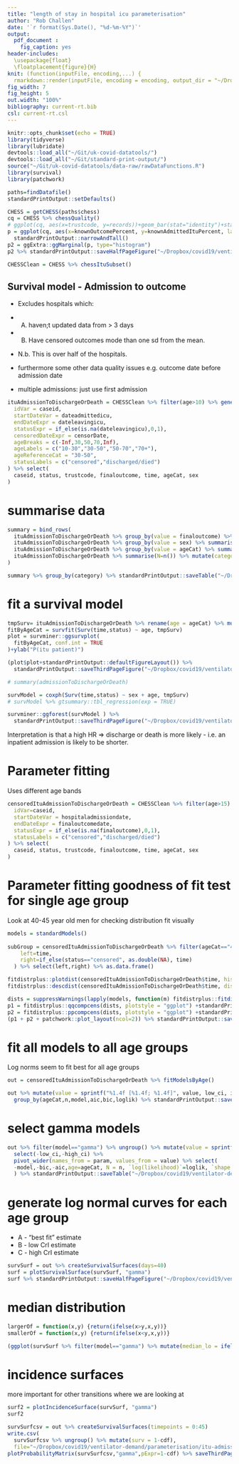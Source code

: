```yaml
---
title: "length of stay in hospital icu parameterisation"
author: "Rob Challen"
date: '`r format(Sys.Date(), "%d-%m-%Y")`'
output: 
  pdf_document :
    fig_caption: yes
header-includes:
  \usepackage{float}
  \floatplacement{figure}{H}
knit: (function(inputFile, encoding,...) {
  rmarkdown::render(inputFile, encoding = encoding, output_dir = "~/Dropbox/covid19/ventilator-demand/parameterisation/itu-admission-to-itu-discharge" })
fig_width: 7
fig_height: 5
out.width: "100%"
bibliography: current-rt.bib
csl: current-rt.csl
---
```


```r
knitr::opts_chunk$set(echo = TRUE)
library(tidyverse)
library(lubridate)
devtools::load_all("~/Git/uk-covid-datatools/")
devtools::load_all("~/Git/standard-print-output/")
source("~/Git/uk-covid-datatools/data-raw/rawDataFunctions.R")
library(survival)
library(patchwork)

paths=findDatafile()
standardPrintOutput::setDefaults()
```

```r

CHESS = getCHESS(paths$chess)
cq = CHESS %>% chessQuality()
# ggplot(cq, aes(x=trustcode, y=records))+geom_bar(stat="identity")+standardPrintOutput::narrowAndTall()
p = ggplot(cq, aes(x=knownOutcomePercent, y=knownAdmittedItuPercent, label=trustcode, colour=updatedRecords/records))+geom_point()+geom_vline(xintercept=0.1)+geom_hline(yintercept=0.5)+scale_color_gradient(low="red",high="green")+
  standardPrintOutput::narrowAndTall()
p2 = ggExtra::ggMarginal(p, type="histogram")
p2 %>% standardPrintOutput::saveHalfPageFigure("~/Dropbox/covid19/ventilator-demand/parameterisation/itu-admission-to-itu-discharge/chessDataQuality")

CHESSClean = CHESS %>% chessItuSubset()
```

## Survival model - Admission to outcome

* Excludes hospitals which:
* A) haven;t updated data from > 3 days
* B) Have censored outcomes mode than one sd from the mean.
* N.b. This is over half of the hospitals.

* furthermore some other data quality issues e.g. outcome date before admission date
* multiple admissions: just use first admission

```r
ituAdmissionToDischargeOrDeath = CHESSClean %>% filter(age>10) %>% generateSurvivalData(
  idVar = caseid,
  startDateVar = dateadmittedicu, 
  endDateExpr = dateleavingicu, 
  statusExpr = if_else(is.na(dateleavingicu),0,1),
  censoredDateExpr = censorDate,
  ageBreaks = c(-Inf,30,50,70,Inf),
  ageLabels = c("10-30","30-50","50-70","70+"),
  ageReferenceCat = "30-50",
  statusLabels = c("censored","discharged/died")
) %>% select(
  caseid, status, trustcode, finaloutcome, time, ageCat, sex
)
```

# summarise data

```r
summary = bind_rows(
  ituAdmissionToDischargeOrDeath %>% group_by(value = finaloutcome) %>% summarise(N=n(), `%age`=sprintf("%1.1f %%",n()/nrow(ituAdmissionToDischargeOrDeath)*100)) %>% mutate(category="Outcome", value = if_else(is.na(value),"Inpatient",as.character(value))),
  ituAdmissionToDischargeOrDeath %>% group_by(value = sex) %>% summarise(N=n(), `%age`=sprintf("%1.1f %%",n()/nrow(ituAdmissionToDischargeOrDeath)*100)) %>% mutate(category="Gender", value = as.character(value)),
  ituAdmissionToDischargeOrDeath %>% group_by(value = ageCat) %>% summarise(N=n(), `%age`=sprintf("%1.1f %%",n()/nrow(ituAdmissionToDischargeOrDeath)*100)) %>% mutate(category="Age", value = as.character(value)) %>% arrange(value),
  ituAdmissionToDischargeOrDeath %>% summarise(N=n()) %>% mutate(category="Total", value = "", `%age`="" )
)

summary %>% group_by(category) %>% standardPrintOutput::saveTable("~/Dropbox/covid19/ventilator-demand/parameterisation/itu-admission-to-itu-discharge/Table1_summary")
```

# fit a survival model



```r
tmpSurv= ituAdmissionToDischargeOrDeath %>% rename(age = ageCat) %>% mutate(status = as.integer(status)-1)
fitByAgeCat = survfit(Surv(time,status) ~ age, tmpSurv)
plot = survminer::ggsurvplot(
  fitByAgeCat, conf.int = TRUE
)+ylab("P(itu patient)")

(plot$plot+standardPrintOutput::defaultFigureLayout()) %>% 
  standardPrintOutput::saveThirdPageFigure("~/Dropbox/covid19/ventilator-demand/parameterisation/itu-admission-to-itu-discharge/Fig1_kaplanMeierByAge")

# summary(admissionToDischargeOrDeath)

survModel = coxph(Surv(time,status) ~ sex + age, tmpSurv)
# survModel %>% gtsummary::tbl_regression(exp = TRUE) 

survminer::ggforest(survModel ) %>% 
  standardPrintOutput::saveThirdPageFigure("~/Dropbox/covid19/ventilator-demand/parameterisation/itu-admission-to-itu-discharge/Fig2_coxModel")
```

Interpretation is that a high HR => discharge or death is more likely - i.e. an inpatient admission is likely to be shorter.

# Parameter fitting

Uses different age bands

```r
censoredItuAdmissionToDischargeOrDeath = CHESSClean %>% filter(age>15) %>% generateSurvivalData(
  idVar=caseid,
  startDateVar = hospitaladmissiondate, 
  endDateExpr = finaloutcomedate, 
  statusExpr = if_else(is.na(finaloutcome),0,1),
  statusLabels = c("censored","discharged/died")
) %>% select(
  caseid, status, trustcode, finaloutcome, time, ageCat, sex
)
```

# Parameter fitting goodness of fit test for single age group

Look at 40-45 year old men for checking distribution fit visually

```r
models = standardModels()
  
subGroup = censoredItuAdmissionToDischargeOrDeath %>% filter(ageCat=="40-44") %>% mutate(
    left=time,
    right=if_else(status=="censored", as.double(NA), time)
  ) %>% select(left,right) %>% as.data.frame()

fitdistrplus::plotdist(censoredItuAdmissionToDischargeOrDeath$time, histo=TRUE, demp=TRUE)
fitdistrplus::descdist(censoredItuAdmissionToDischargeOrDeath$time, discrete=FALSE, boot=500)

dists = suppressWarnings(lapply(models, function(m) fitdistrplus::fitdistcens(subGroup, m$name, lower = c(0, 0), start = m$start))) 
p1 = fitdistrplus::qqcompcens(dists, plotstyle = "ggplot") +standardPrintOutput::narrowAndTall()
p2 = fitdistrplus::ppcompcens(dists, plotstyle = "ggplot") +standardPrintOutput::narrowAndTall()
(p1 + p2 + patchwork::plot_layout(ncol=2)) %>% standardPrintOutput::saveQuarterPageFigure("~/Dropbox/covid19/ventilator-demand/parameterisation/itu-admission-to-itu-discharge/Fig3_fitDistributions")
```

# fit all models to all age groups

Log norms seem to fit best for all age groups

```r
out = censoredItuAdmissionToDischargeOrDeath %>% fitModelsByAge()

out %>% mutate(value = sprintf("%1.4f [%1.4f; %1.4f]", value, low_ci, ifelse(high_ci>100,Inf,high_ci))) %>% select(ageCat,n,model,aic,bic,loglik,param, value) %>% 
  group_by(ageCat,n,model,aic,bic,loglik) %>% standardPrintOutput::saveTableLandscape("~/Dropbox/covid19/ventilator-demand/parameterisation/itu-admission-to-itu-discharge/SuppTable1_fullBreakdownFittedModels")
```

# select gamma models

```r
out %>% filter(model=="gamma") %>% ungroup() %>% mutate(value = sprintf("%1.4f [%1.4f; %1.4f]", value, low_ci, ifelse(high_ci>100,Inf,high_ci))) %>%
  select(-low_ci,-high_ci) %>% 
  pivot_wider(names_from = param, values_from = value) %>% select(
  -model,-bic,-aic,age=ageCat, N = n, `log(likelihood)`=loglik, `shape [95% CrI]` = shape, `rate [95% CrI]` = rate
  ) %>% standardPrintOutput::saveTable("~/Dropbox/covid19/ventilator-demand/parameterisation/itu-admission-to-itu-discharge/Table2_logNormalParameterisation")
```

# generate log normal curves for each age group

* A - "best fit" estimate
* B - low CrI estimate
* C - high CrI estimate

```r
survSurf = out %>% createSurvivalSurfaces(days=40)
surf = plotSurvivalSurface(survSurf, "gamma")
surf %>% standardPrintOutput::saveHalfPageFigure("~/Dropbox/covid19/ventilator-demand/parameterisation/itu-admission-to-itu-discharge/Fig4_losDensity")

```
# median distribution

```r

largerOf = function(x,y) {return(ifelse(x>y,x,y))}
smallerOf = function(x,y) {return(ifelse(x<y,x,y))}

(ggplot(survSurf %>% filter(model=="gamma") %>% mutate(median_lo = ifelse(is.na(median_lo),0,median_lo)),aes(x=ageCat,y=median,ymin=smallerOf(median_lo,median_hi),ymax=largerOf(median_lo,median_hi), group=1))+geom_line()+geom_ribbon(alpha=0.2)+xlab("age")+ylab("median length of stay")) %>% standardPrintOutput::saveHalfPageFigure("~/Dropbox/covid19/ventilator-demand/parameterisation/itu-admission-to-itu-discharge/Fig5_losMedianByAge")

```


# incidence surfaces 

more important for other transitions where we are looking at 

```r
surf2 = plotIncidenceSurface(survSurf, "gamma")
surf2
```

```r
survSurfcsv = out %>% createSurvivalSurfaces(timepoints = 0:45)
write.csv(
  survSurfcsv %>% ungroup() %>% mutate(surv = 1-cdf),
  file="~/Dropbox/covid19/ventilator-demand/parameterisation/itu-admission-to-itu-discharge/itu-admission-to-itu-discharge.csv")        
plotProbabilityMatrix(survSurfcsv,"gamma",pExpr=1-cdf) %>% saveThirdPageFigure("~/Dropbox/covid19/ventilator-demand/parameterisation/itu-admission-to-itu-discharge/daily_probability_by_age")

```


<!-- # validate against Bristol data -->

<!-- Do a set of Kolmogorov-Smirnov tests on different combinations of parameters and log normal distributions -->

<!-- ```{r} -->
<!-- bri = getBristolData(paths$bristol) -->
<!-- bri2 = bri %>% bristolSurvivalSubset()  -->
<!-- bri3 = bri2 %>% generateSurvivalData( -->
<!--   idVar = record_number, -->
<!--   startDateVar = admission_date, -->
<!--   endDateExpr = discharge_date, -->
<!--   statusLabels = c("censored","disch or died") -->
<!-- ) -->

<!-- doKSTest = function(d,g,paramNames,params,n) { -->
<!--   sample = d$time -->
<!--   params = as.list(params) -->
<!--   names(params) = paramNames -->
<!--   params$x = jitter(sample) -->
<!--   params$y = "plnorm" -->
<!--   # browser() -->
<!--   ks = do.call("ks.test",params) -->
<!--   return(tibble( -->
<!--     testN = length(sample), -->
<!--     referenceN = max(n), -->
<!--     pValue = ks$p.value, -->
<!--     dStatistic = ks$statistic -->
<!--   )) -->
<!-- } -->

<!-- gofBri = bri3 %>% filter(status == "disch or died") %>% group_by(ageCat) %>% group_modify(function(d,g,...) { -->
<!--   reference = out %>% filter(model == "lnorm" & ageCat == g$ageCat) -->
<!--   out = bind_rows( -->
<!--     doKSTest(d,g,reference$param, reference$value, reference$n) %>% mutate(estimate = "central"), -->
<!--     doKSTest(d,g,reference$param, reference$low_ci, reference$n) %>% mutate(estimate = "low credible"), -->
<!--     doKSTest(d,g,reference$param, reference$high_ci, reference$n) %>% mutate(estimate = "high credible") -->
<!--   ) -->
<!-- }) -->

<!-- numbers = gofBri %>% select(ageCat,estimate,test=testN,fit=referenceN) %>% pivot_longer(cols=c("test","fit"),names_to = "source", values_to = "N") -->

<!-- top = ggplot(gofBri, aes(x=ageCat,y=pValue,fill=estimate))+geom_bar(stat="identity", position="dodge", width=0.7, colour="black")+standardPrintOutput::narrowAndTall()+theme(axis.text.x = element_blank(), axis.title.x = element_blank())+ylab("P value") -->
<!-- bottom = ggplot(numbers, aes(x=ageCat,y=source,label=N, colour = source))+geom_text()+guides(colour="none")+theme(panel.grid = element_blank(),axis.title.x = element_blank())+ylab("N") -->

<!-- (top+bottom+patchwork::guide_area()+patchwork::plot_layout(ncol=1, heights = c(9,2,1), guides = "collect")) %>% standardPrintOutput::saveThirdPageFigure("~/Dropbox/covid19/ventilator-demand/parameterisation/itu-admission-to-itu-discharge/Fig6_validateBristol") -->
<!-- ``` -->

<!-- Suggests the fitted distributions to the UK wide data reasonably describes the Bristol data from 30-70 year olds. The high credible estimates are closer to the bristol data in the older age group.  -->

<!-- Possible that my exclusion of hospitals with high numbers of censoring was too enthusiastic, and this would tend to drive down the LOS. Alternatively Bristol OAPs stay longer in hospital as they don't die as quickly as the rest of the country. -->

<!-- # unsing surv -->

<!-- ```{r} -->


<!-- crlnorm <- flexsurv::flexsurvreg(Surv(time, status != "censored") ~ ageCat, data = admissionToDischargeOrDeath, dist = "gamma") -->
<!-- crlnorm -->

<!-- ``` -->